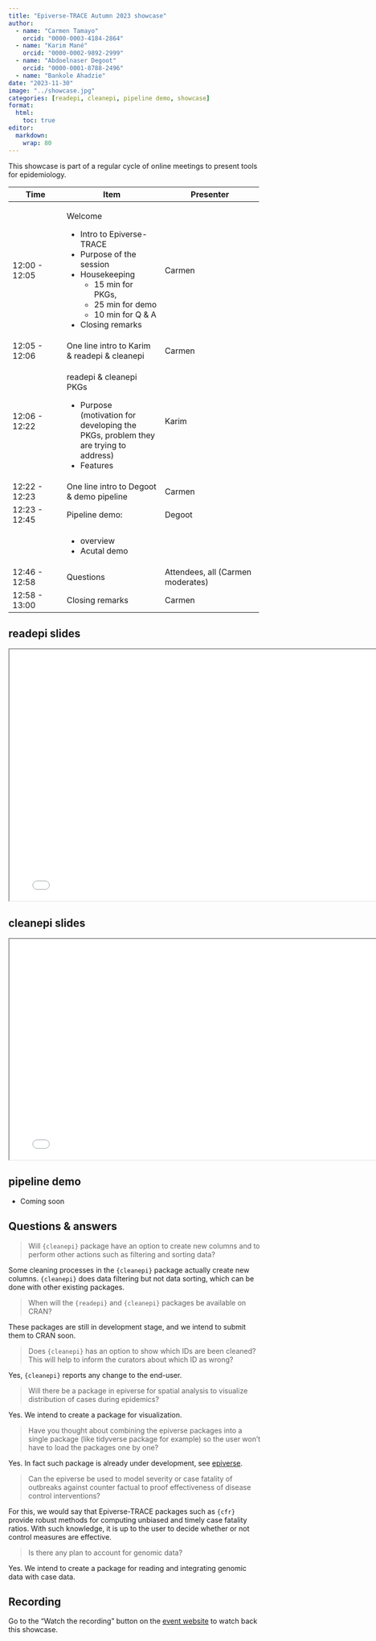 ```yaml
---
title: "Epiverse-TRACE Autumn 2023 showcase"
author: 
  - name: "Carmen Tamayo"
    orcid: "0000-0003-4184-2864"
  - name: "Karim Mané"
    orcid: "0000-0002-9892-2999"
  - name: "Abdoelnaser Degoot"
    orcid: "0000-0001-8788-2496"
  - name: "Bankole Ahadzie"
date: "2023-11-30"
image: "../showcase.jpg"
categories: [readepi, cleanepi, pipeline demo, showcase]
format:
  html: 
    toc: true
editor: 
  markdown: 
    wrap: 80
---
```


This showcase is part of a regular cycle of online meetings to present tools for
epidemiology.

::: {.callout-note appearance="minimal"}

+----------------+-----------------------------+-----------------------------+
| Time           | Item                        | Presenter                   |
+================+=============================+=============================+
| 12:00 - 12:05  | Welcome                     | Carmen                      |
|                |                             |                             |
|                | -   Intro to Epiverse-TRACE |                             |
|                | -   Purpose of the session  |                             |
|                | -   Housekeeping            |                             |
|                |     - 15 min for  PKGs,     |                             |
|                |     - 25 min for demo       |                             |
|                |     - 10 min for Q & A      |                             |
|                | - Closing remarks           |                             |
+----------------+-----------------------------+-----------------------------+
| 12:05 - 12:06  | One line intro to Karim &   | Carmen                      |
|                | readepi & cleanepi          |                             |
+----------------+-----------------------------+-----------------------------+
| 12:06 - 12:22  | readepi & cleanepi PKGs     | Karim                       |
|                |                             |                             |
|                | -   Purpose (motivation for |                             |
|                |     developing the PKGs,    |                             |
|                |     problem they are trying |                             |
|                |     to address)             |                             |
|                | -   Features                |                             |
+----------------+-----------------------------+-----------------------------+
| 12:22 - 12:23  | One line intro to Degoot &  | Carmen                      |
|                | demo pipeline               |                             |
+----------------+-----------------------------+-----------------------------+
| 12:23 - 12:45  | Pipeline demo:              | Degoot                      |
+----------------+-----------------------------+-----------------------------+
|                |                             |                             |
|                | -   overview                |                             |
|                | -   Acutal demo             |                             |
+----------------+-----------------------------+-----------------------------+
| 12:46 - 12:58  | Questions                   | Attendees, all (Carmen      |
|                |                             | moderates)                  |
+----------------+-----------------------------+-----------------------------+
| 12:58 - 13:00  | Closing remarks             | Carmen                      |
+----------------+-----------------------------+-----------------------------+

:::

## readepi slides

```{=html}
<iframe width="780" height="500" src="readepi.pdf" title="finalsize slides showcase winder 2023"></iframe>
```

## cleanepi slides

```{=html}
<iframe width="780" height="438.75" src="cleanepi.pdf" title="epiparameter slides showcase winder 2023"></iframe>
```

## pipeline demo

- Coming soon

## Questions & answers

> Will `{cleanepi}` package have an option to create new columns and to perform other actions such as filtering and sorting data?

Some cleaning processes in the `{cleanepi}` package actually create new columns. `{cleanepi}` does data filtering but not data sorting, which can be done with other existing packages.

> When will the `{readepi}` and `{cleanepi}` packages be available on CRAN?

These packages are still in development stage, and we intend to submit them to CRAN soon.

> Does `{cleanepi}` has an option to show which IDs are been cleaned? This will help to inform the curators about which ID as wrong?

Yes, `{cleanepi}` reports any change to the end-user.

> Will there be a package in epiverse for spatial analysis to visualize distribution of cases during epidemics?

Yes. We intend to create a package for visualization.

> Have you thought about combining the epiverse packages into a single package (like tidyverse package for example) so the user won’t have to load the packages one by one?

Yes. In fact such package is already under development, see [epiverse](https://github.com/epiverse-trace/epiverse).

> Can the epiverse be used to model severity or case fatality of outbreaks against counter factual to proof effectiveness of disease control interventions?\

For this, we would say that Epiverse-TRACE packages such as `{cfr}` provide robust methods for computing unbiased and timely case fatality ratios. With such knowledge, it is up to the user to decide whether or not control measures are effective.

> Is there any plan to account for genomic data?

Yes. We intend to create a package for reading and integrating genomic data with case data.

## Recording

Go to the "Watch the recording" button on the [event website](https://lshtm.zoom.us/rec/play/S6i7MKxp2k0ckU2nX9f5UICQaJ_HLinvx1s0H9cZtTDmtXazoCUgZzXHGcYxo9f98yB4_Xf4WPh-psO-.uniNUhCAWRzom1Ov) to watch back this showcase.

